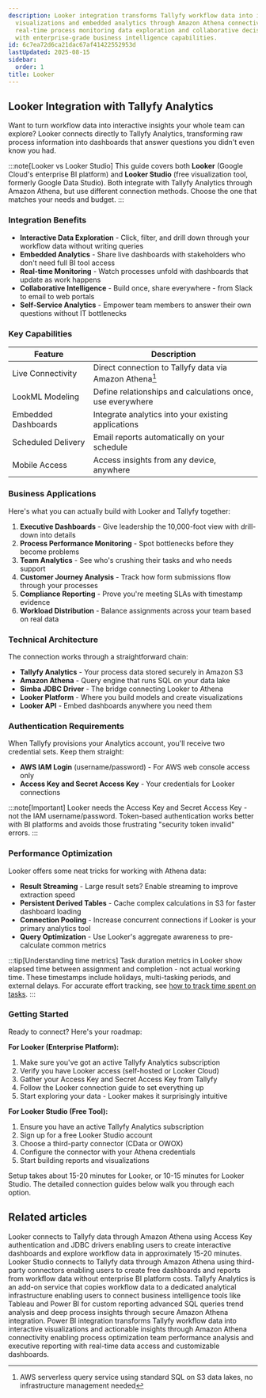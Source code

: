 ```yaml
---
description: Looker integration transforms Tallyfy workflow data into interactive
  visualizations and embedded analytics through Amazon Athena connectivity enabling
  real-time process monitoring data exploration and collaborative decision-making
  with enterprise-grade business intelligence capabilities.
id: 6c7ea72d6ca21dac67af41422552953d
lastUpdated: 2025-08-15
sidebar:
  order: 1
title: Looker
---
```


## Looker Integration with Tallyfy Analytics

Want to turn workflow data into interactive insights your whole team can explore? Looker connects directly to Tallyfy Analytics, transforming raw process information into dashboards that answer questions you didn't even know you had.

:::note[Looker vs Looker Studio]
This guide covers both **Looker** (Google Cloud's enterprise BI platform) and **Looker Studio** (free visualization tool, formerly Google Data Studio). Both integrate with Tallyfy Analytics through Amazon Athena, but use different connection methods. Choose the one that matches your needs and budget.
:::

### Integration Benefits

- **Interactive Data Exploration** - Click, filter, and drill down through your workflow data without writing queries
- **Embedded Analytics** - Share live dashboards with stakeholders who don't need full BI tool access
- **Real-time Monitoring** - Watch processes unfold with dashboards that update as work happens
- **Collaborative Intelligence** - Build once, share everywhere - from Slack to email to web portals
- **Self-Service Analytics** - Empower team members to answer their own questions without IT bottlenecks

### Key Capabilities

| Feature | Description |
|---------|-------------|
| Live Connectivity | Direct connection to Tallyfy data via Amazon Athena[^1] |
| LookML Modeling | Define relationships and calculations once, use everywhere |
| Embedded Dashboards | Integrate analytics into your existing applications |
| Scheduled Delivery | Email reports automatically on your schedule |
| Mobile Access | Access insights from any device, anywhere |

### Business Applications

Here's what you can actually build with Looker and Tallyfy together:

1. **Executive Dashboards** - Give leadership the 10,000-foot view with drill-down into details
2. **Process Performance Monitoring** - Spot bottlenecks before they become problems
3. **Team Analytics** - See who's crushing their tasks and who needs support
4. **Customer Journey Analysis** - Track how form submissions flow through your processes
5. **Compliance Reporting** - Prove you're meeting SLAs with timestamp evidence
6. **Workload Distribution** - Balance assignments across your team based on real data

### Technical Architecture

The connection works through a straightforward chain:

- **Tallyfy Analytics** - Your process data stored securely in Amazon S3
- **Amazon Athena** - Query engine that runs SQL on your data lake
- **Simba JDBC Driver** - The bridge connecting Looker to Athena
- **Looker Platform** - Where you build models and create visualizations
- **Looker API** - Embed dashboards anywhere you need them

### Authentication Requirements

When Tallyfy provisions your Analytics account, you'll receive two credential sets. Keep them straight:

- **AWS IAM Login** (username/password) - For AWS web console access only
- **Access Key and Secret Access Key** - Your credentials for Looker connections

:::note[Important]
Looker needs the Access Key and Secret Access Key - not the IAM username/password. Token-based authentication works better with BI platforms and avoids those frustrating "security token invalid" errors.
:::

### Performance Optimization

Looker offers some neat tricks for working with Athena data:

- **Result Streaming** - Large result sets? Enable streaming to improve extraction speed
- **Persistent Derived Tables** - Cache complex calculations in S3 for faster dashboard loading
- **Connection Pooling** - Increase concurrent connections if Looker is your primary analytics tool
- **Query Optimization** - Use Looker's aggregate awareness to pre-calculate common metrics

:::tip[Understanding time metrics]
Task duration metrics in Looker show elapsed time between assignment and completion - not actual working time. These timestamps include holidays, multi-tasking periods, and external delays. For accurate effort tracking, see [how to track time spent on tasks](/products/pro/tutorials/how-to/track-time-in-tasks/#analytics-timestamps-inherit-these-challenges).
:::

### Getting Started

Ready to connect? Here's your roadmap:

**For Looker (Enterprise Platform):**
1. Make sure you've got an active Tallyfy Analytics subscription
2. Verify you have Looker access (self-hosted or Looker Cloud)
3. Gather your Access Key and Secret Access Key from Tallyfy
4. Follow the Looker connection guide to set everything up
5. Start exploring your data - Looker makes it surprisingly intuitive

**For Looker Studio (Free Tool):**
1. Ensure you have an active Tallyfy Analytics subscription
2. Sign up for a free Looker Studio account
3. Choose a third-party connector (CData or OWOX)
4. Configure the connector with your Athena credentials
5. Start building reports and visualizations

Setup takes about 15-20 minutes for Looker, or 10-15 minutes for Looker Studio. The detailed connection guides below walk you through each option.


<PageTree />



[^1]: AWS serverless query service using standard SQL on S3 data lakes, no infrastructure management needed

## Related articles
<CardGrid>
<LinkTitleCard header="<b>Looker > Connect Looker to Tallyfy</b>" href="/products/pro/integrations/analytics/looker/how-to-connect-looker-to-tallyfy-data/" > Looker connects to Tallyfy data through Amazon Athena using Access Key authentication and JDBC drivers enabling users to create interactive dashboards and explore workflow data in approximately 15-20 minutes. </LinkTitleCard>
<LinkTitleCard header="<b>Looker > Connect Looker Studio</b>" href="/products/pro/integrations/analytics/looker/how-to-connect-looker-studio-to-tallyfy-data/" > Looker Studio connects to Tallyfy data through Amazon Athena using third-party connectors enabling users to create free dashboards and reports from workflow data without enterprise BI platform costs. </LinkTitleCard>
<LinkTitleCard header="<b>Integrations > Tallyfy Analytics</b>" href="/products/pro/integrations/analytics/" > Tallyfy Analytics is an add-on service that copies workflow data to a dedicated analytical infrastructure enabling users to connect business intelligence tools like Tableau and Power BI for custom reporting advanced SQL queries trend analysis and deep process insights through secure Amazon Athena integration. </LinkTitleCard>
<LinkTitleCard header="<b>Analytics > Power BI</b>" href="/products/pro/integrations/analytics/powerbi/" > Power BI integration transforms Tallyfy workflow data into interactive visualizations and actionable insights through Amazon Athena connectivity enabling process optimization team performance analysis and executive reporting with real-time data access and customizable dashboards. </LinkTitleCard>
</CardGrid>